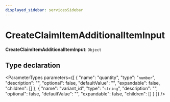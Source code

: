 ```yaml
---
displayed_sidebar: servicesSidebar
---
```



# CreateClaimItemAdditionalItemInput

 **CreateClaimItemAdditionalItemInput**: `Object`

## Type declaration

<ParameterTypes parameters={[
  {
    "name": "quantity",
    "type": "`number`",
    "description": "",
    "optional": false,
    "defaultValue": "",
    "expandable": false,
    "children": []
  },
  {
    "name": "variant_id",
    "type": "`string`",
    "description": "",
    "optional": false,
    "defaultValue": "",
    "expandable": false,
    "children": []
  }
]} />
